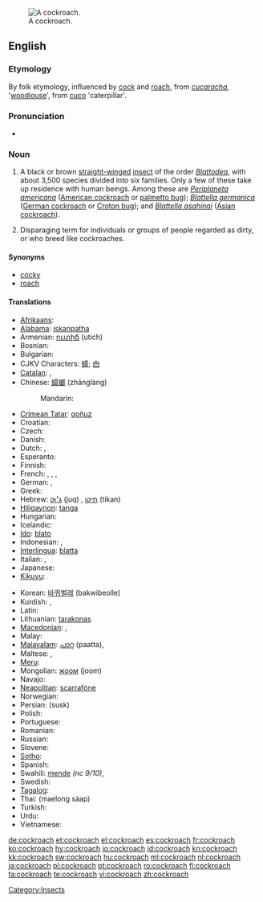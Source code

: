 [[Image:Cockroachcloseup.jpg|thumb|A cockroach.]]
==English==

{{wikipedia}}

===Etymology===
By folk etymology, influenced by [[cock]] and [[roach]], from {{etyl|es}} ''[[cucaracha]]'', '[[woodlouse]]', from [[cuco]] 'caterpillar'.

===Pronunciation===
* {{audio|en-us-cockroach.ogg|Audio (US)}}

===Noun===
{{en-noun|es}}

# {{zoology}} A black or brown [[straight]][[-winged]] [[insect]] of the order ''[[Blattodea]]'', with about 3,500 species divided into six families. Only a few of these take up residence with human beings. Among these are ''[[Periplaneta americana]]'' ([[American cockroach]] or [[palmetto bug]]); ''[[Blattella germanica]]'' ([[German cockroach]] or [[Croton bug]]); and ''[[Blattella asahinai]]'' ([[Asian cockroach]]).
# Disparaging term for individuals or groups of people regarded as dirty, or who breed like cockroaches.

====Synonyms====
* [[cocky]] {{italbrac|Australia|colloquial}}
* [[roach]] {{italbrac|US}}

====Translations====
{{trans-top|insect}}
* [[Afrikaans]]: {{t-|af|kakkerlak|xs=Afrikaans}}
* [[Alabama]]: [[iskanpatha]]
* Armenian: [[ուտիճ]] (utich)
* Bosnian: {{t-|bs|žohar|m}}
* Bulgarian: {{t+|bg|хлебарка|f|tr=khlebarka}}
* CJKV Characters: [[蟑]]; [[甴]] {{italbrac|Cantonese}}
* [[Catalan]]: {{t|ca|escarabat|m}}, {{t|ca|panerola|f}}
* Chinese: [[蟑螂]] (zhāngláng)
*: Mandarin: {{t|zh|蟑螂|tr=zhāngláng|sc=Hani}}
* [[Crimean Tatar]]: [[qoñuz]]
* Croatian: {{t+|hr|žohar|m}}
* Czech: {{t-|cs|šváb|m}}
* Danish: {{t+|da|kakerlak|c}}
* Dutch: {{t+|nl|kakkerlak|f}}, {{t-|nl|sissende kakkerlak|f}}
* Esperanto: {{t-|eo|blato|xs=Esperanto}}
* Finnish: {{t-|fi|torakka}}
* French: {{t|fr|blatte|f}}, {{t|fr|cafard|m}}, {{t|fr|cancrelat|m}}, {{t|fr|coquerelle|f}} {{italbrac|Quebec}}
* German: {{t+|de|Schabe|f}}, {{t+|de|Kakerlake|m}}
* Greek: {{t+|el|κατσαρίδα|f|tr=katsarída}}
* Hebrew: [[ג'וק|ג׳וּק]] (juq) {{m}}, [[תיקן|תיקן]] (tikan)
* [[Hiligaynon]]: [[tanga]]
* Hungarian: {{t+|hu|csótány}}
* Icelandic: {{t-|is|kakkalakki|m}}
* [[Ido]]: [[blato]]
* Indonesian: {{t+|id|kecoak|xs=Indonesian}}, {{t-|id|kacoa|xs=Indonesian}}
* [[Interlingua]]: [[blatta]]
* Italian: {{t-|it|blatta|f}}, {{t+|it|scarafaggio|m}}
* Japanese: {{t+|ja|ゴキブリ|tr=gokiburi}}
* [[Kikuyu]]: {{tø|ki|nyeje}}
{{trans-mid}}
* Korean: [[바퀴벌레]] (bakwibeolle)
* Kurdish: {{ku-Arab|[[سیسرک]]}}, {{ku-Arab|[[سیسارک]]}}
* Latin: {{t+|la|blatta|f}}
* Lithuanian: [[tarakonas]] {{m}}
* [[Macedonian]]: {{t|mk|бубашваба|f|tr=bubašvába}}, {{t|mk|лебарка|f|tr=lébarka}}
* Malay: {{t-|ms|lipas|xs=Malay}}
* [[Malayalam]]: [[പാറ്റ]] (paatta), {{t-|ml|പാററ|tr=paatta|sc=Mlym|xs=Malayalam}}
* Maltese: {{t-|mt|wirdiena|f|xs=Maltese}}, {{t-|mt|kokroċ|m|xs=Maltese}}
* [[Meru]]: {{tø|mer|njenje}}
* Mongolian: [[жоом]] (joom)
* Navajo: {{tø|nv|chʼoshtsoh}}
* [[Neapolitan]]: [[scarrafóne]]
* Norwegian: {{t-|no|kakerlakk|m}}
* Persian: {{fa-Arab|[[سوسک]]}} (susk)
* Polish: {{t+|pl|karaluch|m}}
* Portuguese: {{t+|pt|barata|f}}
* Romanian: {{t+|ro|gândac|m}}
* Russian: {{t+|ru|таракан|m|tr=tarakán}}
* Slovene: {{t+|sl|ščurek|m}}
* [[Sotho]]: {{t|st|lephela|xs=Sotho}}
* Spanish: {{t+|es|cucaracha|f}}
* Swahili: [[mende]] ''(nc 9/10)'', {{t+|sw|kombamwiko|xs=Swahili}}
* Swedish: {{t+|sv|kackerlacka|c}}
* [[Tagalog]]: {{t|tl|ipis|xs=Tagalog}}
* Thai: {{Thai|[[แมลงสาบ]]}} (maelong sàap)
* Turkish: {{t+|tr|hamam böceği}}
* Urdu: {{ur-Arab|[[جهنگر]]}} {{g|Urdu}}
* Vietnamese: {{t-|vi|con gián|xs=Vietnamese}}
{{trans-bottom}}

[[Category:Insects]]

[[de:cockroach]]
[[et:cockroach]]
[[el:cockroach]]
[[es:cockroach]]
[[fr:cockroach]]
[[ko:cockroach]]
[[hy:cockroach]]
[[io:cockroach]]
[[id:cockroach]]
[[kn:cockroach]]
[[kk:cockroach]]
[[sw:cockroach]]
[[hu:cockroach]]
[[ml:cockroach]]
[[nl:cockroach]]
[[ja:cockroach]]
[[pl:cockroach]]
[[pt:cockroach]]
[[ro:cockroach]]
[[fi:cockroach]]
[[ta:cockroach]]
[[te:cockroach]]
[[vi:cockroach]]
[[zh:cockroach]]